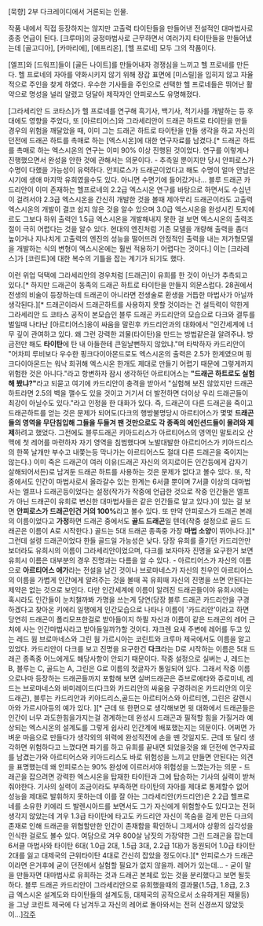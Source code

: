 [묵향] 2부 다크레이디에서 거론되는 인물.

작품 내에서 직접 등장하지는 않지만 고출력 타이탄들을 만들어낸 전설적인 대마법사로 종종 언급이 된다. [크루마]의 궁정마법사로 근무하면서 여러가지 타이탄들을 만들어냈는데 [골고디아], [카마리에], [에프리온], [헬 프로네] 모두 그의 작품이다. 

[엘프]와 [드워프]들이 [골든 나이트]를 만들어내자 경쟁심을 느끼고 헬 프로네를 만든다. 헬 프로네의 자아를 약화시키지 않기 위해 장갑 표면에 [미스릴]을 입히지 않고 자율적으로 주인을 찾게 하였다. 우수한 기사들을 주인으로 선택한 헬 프로네들은 뛰어난 활약으로 명성을 널리 알렸고 덩달아 제작자인 안피로스도 유명해졌다.

[그라세리안 드 코타스]가 헬 프로네를 연구해 흑기사, 백기사, 적기사를 개발하는 등 후대에도 영향을 주었다, 또 [아르티어스]와 그라세리안이 드래곤 하트로 타이탄을 만들 경우의 위험을 깨달았을 때, 이미 그는 드래곤 하트로 타이탄을 만들 생각을 하고 자신의 던전에 드래곤 하트를 촉매로 하는 [엑스시온]에 대한 연구자료를 남겼다.[* 드래곤 하트를 촉매로 하는 엑스시온의 연구는 이미 90% 이상 진행된 것이었다. 연구를 이렇게나 진행했으면서 완성을 안한 것에 관해서는 의문이다. - 추측일 뿐이지만 당시 안피로스가 수명이 다했을 가능성이 유력하다. 안피로스가 드래곤이었다고 해도 수명이 얼마 안남은 시기에 생애 마지막 유희였을수도 있다. 아니면 수면기에 들어갔거나... 블루 드래곤 카드리안이 이미 존재하는 헬프로네의 2.2급 엑스시온 연구를 바탕으로 하면서도 수십년이 걸려서야 2.3급 엑스시온을 간신히 개발한 것을 볼때 제아무리 드래곤이라도 고출력 엑스시온의 개발이 결코 쉽지 않은 것을 알수 있으며 3.0급 엑스시온을 완성시킨 토지에르도 그보다 하위 출력인 1.5급 엑스시온을 개발해내지 못한 걸 보면 엑스시온의 출력조절이 극히 어렵다는 것을 알수 있다. 현대의 엔진처럼 기존 모델을 개량해 출력을 좀더 높이거나 지나치게 고출력의 엔진의 성능을 떨어뜨려 안정적인 출력을 내는 저가형모델을 개발하는 식의 변형이 엑스시온에는 훨씬 적용하기 어렵다는 것이다.] 이는 [크라레스]가 [코린트]에 대한 복수의 기틀을 잡는 계기가 되기도 했다.

이런 위업 덕택에 그라세리안의 경우처럼 [드래곤]이 유희를 한 것이 아닌가 추측되고 있다.[* 하지만 드래곤이 동족의 드래곤 하트로 타이탄을 만들지 의문스럽다. 28권에서 전생의 비술이 등장하는데 드래곤이 아니라면 전생술로 환생을 거듭한 마법사가 아닐까 생각된다.][* 드래곤이라서 드래곤하트를 사용하지 못할 것이라는 건 설득력이 약한게 그라세리안 드 코타스 공작이 본모습인 블루 드래곤 카드리안의 모습으로 다크와 결투를 벌일때 나타난 [아르티어스]옹이 싸움을 말린후 카드리안과의 대화에서 "인간세계에 너무 깊이 관여하고 있다. 왜 그런 강력한 괴물(타이탄)을 만드는 방법같은걸 알려주냐. 방금전만 해도 '''타이탄'''에 탄 내 아들한테 큰일날뻔하지 않았냐."며 타박하자 카드리안이 "어차피 루비보다 우수한 핑크다이아몬드로도 엑스시온의 출력은 2.5가 한계였으며 핑크다이아몬드는 워낙 희귀해 엑스시온 한개도 제대로 만들기 어렵기 때문에 그렇게까지 위험한 것은 아니다."라고 항변하자 잠시 생각하던 아르티어스는 '''"드래곤 하트로도 실험해 봤냐?"'''라고 되묻고 여기에 카드리안이 충격을 받아서 "실험해 보진 않았지만 드래곤 하트라면 2.5의 벽을 깰수도 있을 것이고 거기서 더 발전하면 더이상 우리 드래곤들이 최강이 아닐수도 있다."라고 인정을 한 대화가 있다. 즉, 드래곤이 다른 드래곤을 죽이고 드래곤하트를 얻는 것은 문제가 되어도(다크의 행방불명당시 아르티어스가 몇몇 '''드래곤들의 영역을 무단침입해 그들을 두들겨 팬 것만으로도 각 종족의 에인션드들이 몰려와 제제'''하려고 했었다. 그전에도 블루드래곤 키아드리스가 아르티어스의 영역인 말토리오 산맥에 첫 레어를 마련하자 자기 영역을 침범했다며 노발대발한 아르티어스가 키아드리스의 한쪽 날개만 부수고 내쫓는등 막나가는 아르티어스도 절대 다른 드래곤을 죽이지는 않는다.) 이미 죽은 드래곤이 여러 이유(드래곤 자신의 의지로이든 인간등에게 갑자기 살해되어서든)로 남겨둔 드래곤 하트를 사용하는 것은 문제가 없다고 볼수 있다. 또, 작중에서도 인간이 마법사로서 올라갈수 있는 한계는 6서클 뿐이며 7서클 이상의 대마법사는 엘프나 드래곤등이었다는 설정(작가가 작중에 언급한 것으로 작중 인간들은 엘프가 아닌 드래곤이 유희로 변신한 대마법사들은 같은 인간들로 알고 있다.)이 있는 걸 보면 '''안피로스가 드래곤인건 거의 100%'''라고 볼수 있다. 또 만약 안피로스가 드래곤 본래의 이름이었다고 '''가정'''하면 드래곤 중에서도 '''골드 드래곤'''일 텐데(작중 설정으로 골드 드래곤은 이름이 A로 시작한다.) 골드는 5대 드래곤 종족중 가장 '''마법 소양'''이 뛰어나다.][* 그런데 설령 드래곤이었다 한들 골드일 가능성은 낮다. 당장 유희를 즐기던 카드리안만 보더라도 유희시의 이름이 그라세리안이었으며, 다크를 보자마자 진명을 요구한거 보면 유희시 이름은 대부분의 경우 진명과는 다름을 알 수 있다. - 아르티어스가 자신의 이름으로 '''아르티어스 애가'''라는 전설을 남긴 것이나 브로마네스가 자신의 친우인 아르티어스의 이름을 가볍게 인간에게 알려주는 것을 볼때 꼭 유희때 자신의 진명을 쓰면 안된다는 제약은 없는 것으로 보인다. 다만 인간세계에 이름이 알려진 드래곤들이야 유희시에는  혹시라도 인간들이 눈치챌까봐 가명을 쓰는게 당연(당장 블루 드래곤 카드리안을 구경하겠다고 찾아온 키에리 일행에게 인간모습으로 나타나 이름이 '카드리안'이라고 하면 당연히 드래곤이 폴리모프한걸로 받아들이지 하필 자신과 이름이 같은 드래곤의 레어 근처에 사는 인간마법사라고 받아들일까?)할 것이다. 쟈크렌 요새 주변에 레어를 두고 있는 레드 웜 브로마네스와 그린 웜 가르시아는 코린트와 크루마 제국에서도 이름을 알고 있었다. 카드리안이 다크를 보고 진명을 요구한건 '''다크'''라는 D로 시작하는 이름은 5대 드래곤 종족중 어느에게도 해당사항이 안되기 때문이다. 작중 설정으로 실버는 J, 레드는 B, 블루는 C, 골드는 A, 그린은 G로 이름의 첫글자가 통일되어 있다. 그래서 작중 이름으로나마 등장하는 드래곤들까지 포함해 보면 실버드래곤은 쥬브로에타와 쥬로미네, 레드는 브로마네스와 바미레이드(다크와 카드리안의 싸움을 구경하러온 카드리안의 이웃드래곤), 블루는 카드리안과 키아드리스,골드는 아르티어스와 아르티엔, 그린은 갈렌시아와 가르시아등의 예가 있다. ][* 근데 또 한편으로 생각해보면 윗 대화에서 드래곤들은 인간이 너무 과도한힘을가지는걸 경계하는데 완성시 드래곤과 필적할 힘을 가질거라 예상되는 엑스시온의 설계도를 그렇게 쉽사리 인간계에 배포했는지는 의문이다. 어쩌면 가벼운 마음으로 만들다가 생각외의 위력에 완성직전에 손을 뗀 것일지도. 근데 또 달리 생각하면 위험하다고 느꼈다면 파기를 하고 유희를 끝내면 되었을것을 왜 던전에 연구자료를 남겼는가와 아르티어스와 키아드리스도 바로 위험성을 느끼고 만들면 안된다는 의견을 표명했는데 왜 안피로스는 90% 완성에 이르러서야 위험성을 느꼈는가는 의문 - 드래곤을 잡으려면 강력한 엑스시온을 탑재한 타이탄과 그에 탑승하는 기사의 실력이 받쳐줘야한다. 기사의 실력이 조금이라도 부족하면 타이탄의 자아를 제대로 통제할수 없어 성능을 제대로 발휘하지 못하는데 이를 잘 아는 그라세리안(카드리안)은 2.2급 헬프로네를 소유한 키에리 드 발렌시아드를 보면서도 그가 자신에게 위험할수도 있다고는 전혀 생각지 않았는데 겨우 1.3급 타이탄에 타고도 카드리안 자신이 목숨을 걸게 만든 다크의 존재로 인해 드래곤을 위협할만한 인간이 존재함을 확인하니 그제서야 상황의 심각성을 인식한 걸로도 볼수 있다. 여담으로 겨우 800살 남짓의 가장약한 그린 드래곤을 잡는데 6서클 마법사와 타이탄 6대( 1.0급 2대, 1.5급 3대, 2.2급 1대)가 동원되어 1.0급 타이탄 2대를 잃고 대제국의 근위타이탄 4대로 간신히 잡았을 정도이다.][* 안피로스가 드래곤이라면 은거후에 굳이 던전에서 실험할 필요가 없지 않을까. 레어가 있는데... - 굳이 말을 만들자면 대마법사로 유희하는 것과 드래곤 본체로 있는 것을 분리했다고 보면 될듯하다. 블루 드래곤 카드리안이 그라세리안으로 유희했을때의 결과물(1.5급, 1.8급, 2.3급 엑스시온 설계도와 타이탄들의 설계도등, 대제국의 공작으로서 소유하게된 재물등)을 그냥 코린트 제국에 다 남겨두고 자신의 레어로 돌아와서는 전혀 신경쓰지 않았듯이...][[각주]]
